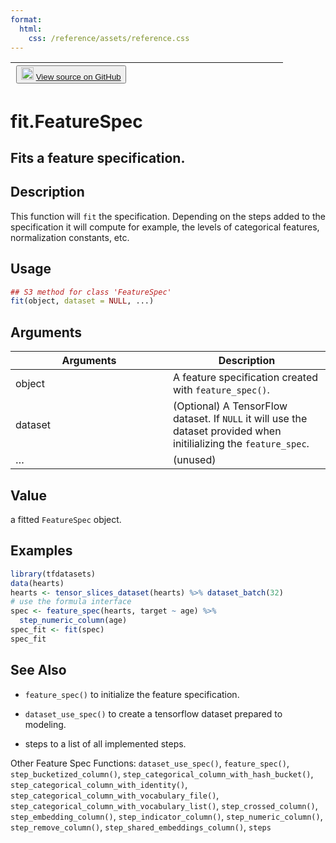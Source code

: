 ```yaml
---
format:
  html:
    css: /reference/assets/reference.css
---
```


| <button class="button"> ![](/reference/assets/GitHub-Mark-32px.png){width="20"} [View source on GitHub](https://github.com/rstudio/tfdatasets//blob/main/R/feature_spec.R#L1017) </button> |
|:------------------------------:|:--------------------------------------:|

# fit.FeatureSpec

## Fits a feature specification.

## Description
This function will `fit` the specification. Depending on the steps added to the specification it will compute for example, the levels of categorical features, normalization constants, etc. 


## Usage
```r
## S3 method for class 'FeatureSpec'
fit(object, dataset = NULL, ...) 
```

## Arguments
|Arguments|Description|
|---|---|
| object | A feature specification created with `feature_spec()`. |
| dataset | (Optional) A TensorFlow dataset. If `NULL` it will use the dataset provided when initilializing the `feature_spec`. |
| ... | (unused) |



## Value
a fitted `FeatureSpec` object. 


## Examples
```r
library(tfdatasets) 
data(hearts) 
hearts <- tensor_slices_dataset(hearts) %>% dataset_batch(32) 
# use the formula interface 
spec <- feature_spec(hearts, target ~ age) %>% 
  step_numeric_column(age) 
spec_fit <- fit(spec) 
spec_fit 
```

## See Also

- `feature_spec()` to initialize the feature specification. 

- `dataset_use_spec()` to create a tensorflow dataset prepared to modeling. 

- steps to a list of all implemented steps. 

Other Feature Spec Functions:  `dataset_use_spec()`, `feature_spec()`, `step_bucketized_column()`, `step_categorical_column_with_hash_bucket()`, `step_categorical_column_with_identity()`, `step_categorical_column_with_vocabulary_file()`, `step_categorical_column_with_vocabulary_list()`, `step_crossed_column()`, `step_embedding_column()`, `step_indicator_column()`, `step_numeric_column()`, `step_remove_column()`, `step_shared_embeddings_column()`, `steps`

